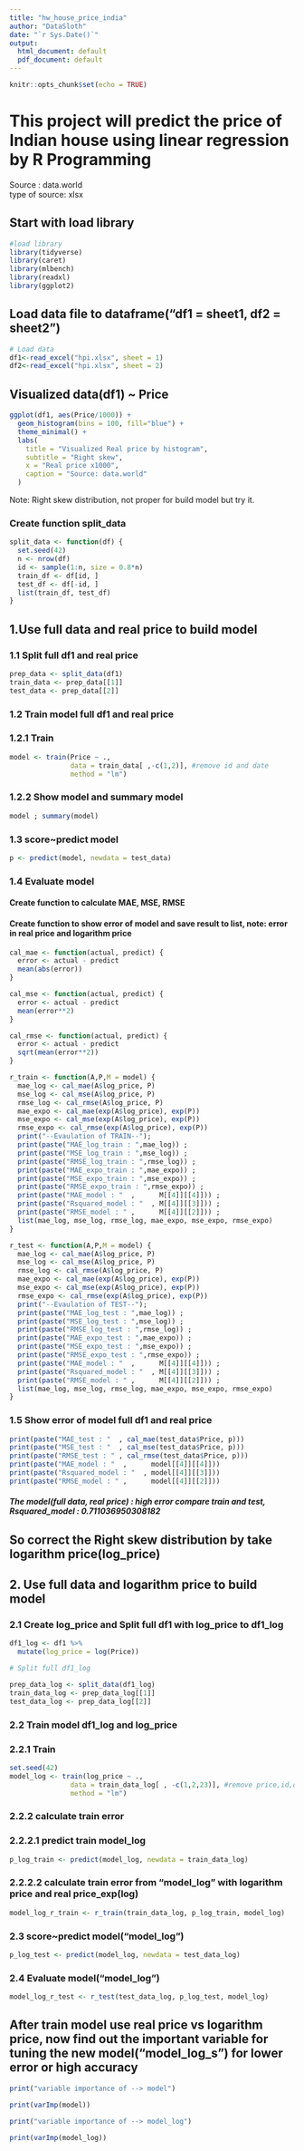 ```yaml
---
title: "hw_house_price_india"
author: "DataSloth"
date: "`r Sys.Date()`"
output:
  html_document: default
  pdf_document: default
---
```


```r
knitr::opts_chunk$set(echo = TRUE)
```

# This project will predict the price of Indian house using linear regression by R Programming

Source : data.world \
type of source: xlsx

## Start with load library
```r
#load library
library(tidyverse)
library(caret)
library(mlbench)
library(readxl)
library(ggplot2)
```

## Load data file to dataframe("df1 = sheet1, df2 = sheet2")

```r
# Load data
df1<-read_excel("hpi.xlsx", sheet = 1)
df2<-read_excel("hpi.xlsx", sheet = 2)
```

## Visualized data(df1) ~ Price
```r
ggplot(df1, aes(Price/1000)) +
  geom_histogram(bins = 100, fill="blue") +
  theme_minimal() +
  labs(
    title = "Visualized Real price by histogram",
    subtitle = "Right skew",
    x = "Real price x1000",
    caption = "Source: data.world"
  )
```
Note: Right skew distribution, not proper for build model but try it.

### Create function split_data

```r
split_data <- function(df) {
  set.seed(42)
  n <- nrow(df)
  id <- sample(1:n, size = 0.8*n)
  train_df <- df[id, ]
  test_df <- df[-id, ]
  list(train_df, test_df)
}
```

## 1.Use full data and real price to build model

### 1.1 Split full df1 and real price
```r
prep_data <- split_data(df1)
train_data <- prep_data[[1]]
test_data <- prep_data[[2]]
```

### 1.2 Train model full df1 and real price
### 1.2.1 Train
```r
model <- train(Price ~ .,
               data = train_data[ ,-c(1,2)], #remove id and date
               method = "lm")
```

### 1.2.2 Show model and summary model
```r
model ; summary(model)
```


### 1.3 score~predict model
```r
p <- predict(model, newdata = test_data)
```

### 1.4 Evaluate model
#### Create function to calculate MAE, MSE, RMSE
#### Create function to show error of model and save result to list, note: error in real price and logarithm price
```r
cal_mae <- function(actual, predict) {
  error <- actual - predict
  mean(abs(error))
}

cal_mse <- function(actual, predict) {
  error <- actual - predict
  mean(error**2)
}

cal_rmse <- function(actual, predict) {
  error <- actual - predict
  sqrt(mean(error**2))
}

r_train <- function(A,P,M = model) {
  mae_log <- cal_mae(A$log_price, P)
  mse_log <- cal_mse(A$log_price, P)
  rmse_log <- cal_rmse(A$log_price, P)
  mae_expo <- cal_mae(exp(A$log_price), exp(P))
  mse_expo <- cal_mse(exp(A$log_price), exp(P))
  rmse_expo <- cal_rmse(exp(A$log_price), exp(P))
  print("--Evaulation of TRAIN--");
  print(paste("MAE_log_train : ",mae_log)) ;
  print(paste("MSE_log_train : ",mse_log)) ;
  print(paste("RMSE_log_train : ",rmse_log)) ;
  print(paste("MAE_expo_train : ",mae_expo)) ;
  print(paste("MSE_expo_train : ",mse_expo)) ;
  print(paste("RMSE_expo_train : ",rmse_expo)) ;
  print(paste("MAE_model : "  ,      M[[4]][[4]])) ;
  print(paste("Rsquared_model : "  , M[[4]][[3]])) ;
  print(paste("RMSE_model : " ,      M[[4]][[2]])) ;
  list(mae_log, mse_log, rmse_log, mae_expo, mse_expo, rmse_expo)
}

r_test <- function(A,P,M = model) {
  mae_log <- cal_mae(A$log_price, P)
  mse_log <- cal_mse(A$log_price, P)
  rmse_log <- cal_rmse(A$log_price, P)
  mae_expo <- cal_mae(exp(A$log_price), exp(P))
  mse_expo <- cal_mse(exp(A$log_price), exp(P))
  rmse_expo <- cal_rmse(exp(A$log_price), exp(P))
  print("--Evaulation of TEST--");
  print(paste("MAE_log_test : ",mae_log)) ;
  print(paste("MSE_log_test : ",mse_log)) ;
  print(paste("RMSE_log_test : ",rmse_log)) ;
  print(paste("MAE_expo_test : ",mae_expo)) ;
  print(paste("MSE_expo_test : ",mse_expo)) ;
  print(paste("RMSE_expo_test : ",rmse_expo)) ;
  print(paste("MAE_model : "  ,      M[[4]][[4]])) ;
  print(paste("Rsquared_model : "  , M[[4]][[3]])) ;
  print(paste("RMSE_model : " ,      M[[4]][[2]])) ;
  list(mae_log, mse_log, rmse_log, mae_expo, mse_expo, rmse_expo)
}
```

### 1.5 Show error of model full df1 and real price
```r
print(paste("MAE_test : "  , cal_mae(test_data$Price, p)))
print(paste("MSE_test : "  , cal_mse(test_data$Price, p)))
print(paste("RMSE_test : " , cal_rmse(test_data$Price, p)))
print(paste("MAE_model : "  ,      model[[4]][[4]]))
print(paste("Rsquared_model : "  , model[[4]][[3]]))
print(paste("RMSE_model : " ,      model[[4]][[2]]))
```
##### The model(full data, real price) : high error compare train and test, Rsquared_model :  0.711036950308182

## So correct the Right skew distribution by take logarithm price(log_price)
## 2. Use full data and logarithm price to build model
### 2.1 Create log_price and Split full df1 with log_price to df1_log
```r
df1_log <- df1 %>%
  mutate(log_price = log(Price))

# Split full df1_log

prep_data_log <- split_data(df1_log)
train_data_log <- prep_data_log[[1]]
test_data_log <- prep_data_log[[2]]
```

### 2.2 Train model df1_log and log_price
### 2.2.1 Train
```r
set.seed(42)
model_log <- train(log_price ~ .,
               data = train_data_log[ , -c(1,2,23)], #remove price,id,date
               method = "lm")
```
### 2.2.2 calculate train error
### 2.2.2.1 predict train model_log
```r
p_log_train <- predict(model_log, newdata = train_data_log)
```
### 2.2.2.2 calculate train error from "model_log" with logarithm price and real price_exp(log)
```r
model_log_r_train <- r_train(train_data_log, p_log_train, model_log)
```

### 2.3 score~predict model("model_log")
```r
p_log_test <- predict(model_log, newdata = test_data_log)
```
### 2.4 Evaluate model("model_log")
```r
model_log_r_test <- r_test(test_data_log, p_log_test, model_log)
```

## After train model use real price vs logarithm price, now find out the important variable for tuning the new model("model_log_s") for lower error or high accuracy
```r
print("variable importance of --> model")
```
```r
print(varImp(model))
```

```r
print("variable importance of --> model_log")
```
```r
print(varImp(model_log))
```










